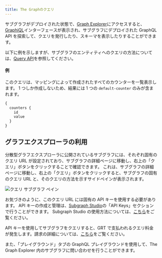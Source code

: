 ```yaml
---
title: The Graphのクエリ
---
```


サブグラフがデプロイされた状態で、[Graph Explorer](https://thegraph.com/explorer)にアクセスすると、[GraphiQL](https://github.com/graphql/graphiql)インターフェースが表示され、サブグラフにデプロイされた GraphQL API を探索して、クエリを発行したり、スキーマを表示したりすることができます。

以下に例を示しますが、サブグラフのエンティティへのクエリの方法については、[Query API](/querying/graphql-api)を参照してください。

#### 例

このクエリは、マッピングによって作成されたすべてのカウンターを一覧表示します。 1 つしか作成しないため、結果には 1 つの `default-counter` のみが含まれます。

```graphql
{
  counters {
    id
    value
  }
}
```

## グラフエクスプローラの利用

分散型グラフエクスプローラに公開されているサブグラフには、それぞれ固有のクエリ URL が設定されており、サブグラフの詳細ページに移動し、右上の「クエリ」ボタンをクリックすることで確認できます。 これは、サブグラフの詳細ページに移動し、右上の「クエリ」ボタンをクリックすると、サブグラフの固有のクエリ URL と、そのクエリの方法を示すサイドペインが表示されます。

![クエリ サブグラフ ペイン](/img/query-subgraph-pane.png)

お気づきのように、このクエリ URL には固有の API キーを使用する必要があります。 API キーの作成と管理は、[Subgraph Studio](https://thegraph.com/studio)の「API Keys」セクションで行うことができます。 Subgraph Studio の使用方法については、[こちら](/deploying/subgraph-studio)をご覧ください。

API キーを使用してサブグラフをクエリすると、GRT で支払われるクエリ料金が発生します。請求の詳細については、[こちら](/billing)をご覧ください。

また、「プレイグラウンド」タブの GraphQL プレイグラウンドを使用して、The Graph Explorer 内のサブグラフに問い合わせを行うことができます。
